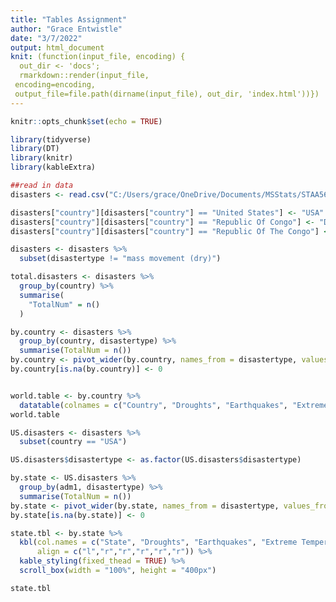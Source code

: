 ```yaml
---
title: "Tables Assignment"
author: "Grace Entwistle"
date: "3/7/2022"
output: html_document
knit: (function(input_file, encoding) {
  out_dir <- 'docs';
  rmarkdown::render(input_file,
 encoding=encoding,
 output_file=file.path(dirname(input_file), out_dir, 'index.html'))})
---
```


```r
knitr::opts_chunk$set(echo = TRUE)
```

```r
library(tidyverse)
library(DT)
library(knitr)
library(kableExtra)

##read in data
disasters <- read.csv("C:/Users/grace/OneDrive/Documents/MSStats/STAA566/World Disaster Data 1960-2018.csv")

disasters["country"][disasters["country"] == "United States"] <- "USA"
disasters["country"][disasters["country"] == "Republic Of Congo"] <- "Democratic Republic of the Congo"
disasters["country"][disasters["country"] == "Republic Of The Congo"] <- "Democratic Republic of the Congo"

disasters <- disasters %>% 
  subset(disastertype != "mass movement (dry)")

total.disasters <- disasters %>% 
  group_by(country) %>% 
  summarise(
    "TotalNum" = n()
  )

```

```r
by.country <- disasters %>% 
  group_by(country, disastertype) %>% 
  summarise(TotalNum = n())
by.country <- pivot_wider(by.country, names_from = disastertype, values_from = TotalNum)
by.country[is.na(by.country)] <- 0


world.table <- by.country %>%
  datatable(colnames = c("Country", "Droughts", "Earthquakes", "Extreme Temperatures", "Floods", "Landslides", "Storms", "Volcanic Activity"))
world.table
```


```r
US.disasters <- disasters %>% 
  subset(country == "USA")

US.disasters$disastertype <- as.factor(US.disasters$disastertype)

by.state <- US.disasters %>% 
  group_by(adm1, disastertype) %>% 
  summarise(TotalNum = n())
by.state <- pivot_wider(by.state, names_from = disastertype, values_from = TotalNum)
by.state[is.na(by.state)] <- 0

state.tbl <- by.state %>%
  kbl(col.names = c("State", "Droughts", "Earthquakes", "Extreme Temperatures", "Floods", "Landslides", "Storms", "Volcanic Activity"),
      align = c("l","r","r","r","r","r")) %>% 
  kable_styling(fixed_thead = TRUE) %>%
  scroll_box(width = "100%", height = "400px")

state.tbl
```

